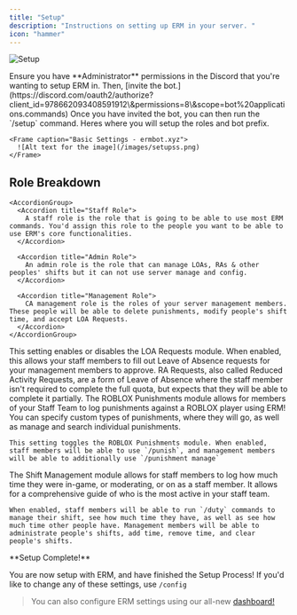 ```yaml
---
title: "Setup"
description: "Instructions on setting up ERM in your server. "
icon: "hammer"
---
```


![Setup](/images/bannersetup.png)

<Steps>
  <Step title="Invite" titleSize="h2">
    Ensure you have **Administrator** permissions in the Discord that you're wanting to setup ERM in. Then, [invite the bot.](https://discord.com/oauth2/authorize?client_id=978662093408591912\&permissions=8\&scope=bot%20applications.commands)
  </Step>

  <Step title="Setup" titleSize="h2">
    Once you have invited the bot, you can then run the `/setup` command.
  </Step>

  <Step title="Basic Settings" titleSize="h2">
    Heres where you will setup the roles and bot prefix.  &#x20;

    <Frame caption="Basic Settings - ermbot.xyz">
      ![Alt text for the image](/images/setupss.png)
    </Frame>

## Role Breakdown
    <AccordionGroup>
      <Accordion title="Staff Role">
        A staff role is the role that is going to be able to use most ERM commands. You'd assign this role to the people you want to be able to use ERM's core functionalities.
      </Accordion>

      <Accordion title="Admin Role">
        An admin role is the role that can manage LOAs, RAs & other peoples' shifts but it can not use server manage and config.
      </Accordion>

      <Accordion title="Management Role">
        CA management role is the roles of your server management members. These people will be able to delete punishments, modify people's shift time, and accept LOA Requests.
      </Accordion>
    </AccordionGroup>
  </Step>

  <Step title="LOA Requests" titleSize="h2">
    This setting enables or disables the LOA Requests module. When enabled, this allows your staff members to fill out Leave of Absence requests for your management members to approve.
  </Step>

  <Step title="RA Requests" titleSize="h2">
    RA Requests, also called Reduced Activity Requests, are a form of Leave of Absence where the staff member isn't required to complete the full quota, but expects that they will be able to complete it partially.
  </Step>

  <Step title="ROBLOX Punishments" titleSize="h2">
    The ROBLOX Punishments module allows for members of your Staff Team to log punishments against a ROBLOX player using ERM! You can specify custom types of punishments, where they will go, as well as manage and search individual punishments.

    This setting toggles the ROBLOX Punishments module. When enabled, staff members will be able to use `/punish`, and management members will be able to additionally use `/punishment manage`
  </Step>

  <Step title="Shift Management" titleSize="h2">
    The Shift Management module allows for staff members to log how much time they were in-game, or moderating, or on as a staff member. It allows for a comprehensive guide of who is the most active in your staff team.

    When enabled, staff members will be able to run `/duty` commands to manage their shift, see how much time they have, as well as see how much time other people have. Management members will be able to administrate people's shifts, add time, remove time, and clear people's shifts.
  </Step>
</Steps>

<Check>
  **Setup Complete!**

  You are now setup with ERM, and have finished the Setup Process! If you'd like to change any of these settings, use `/config`
</Check>

> You can also configure ERM settings using our all-new [dashboard!](https://www.ermbot.xyz/)